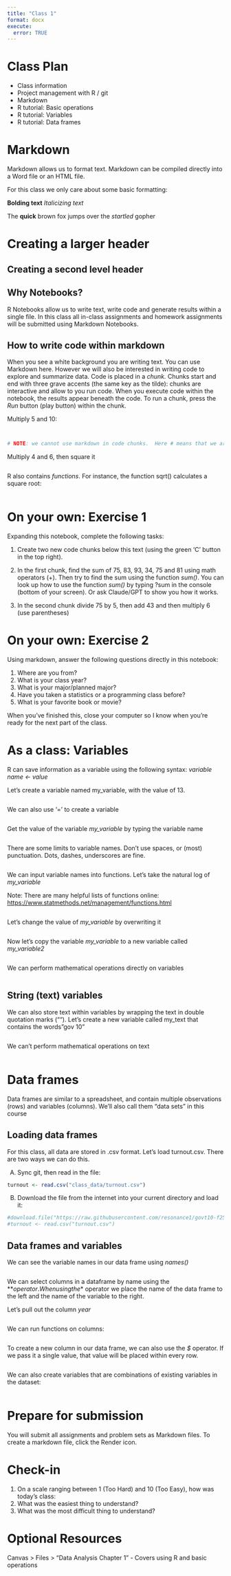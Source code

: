 ```yaml
---
title: "Class 1"
format: docx
execute:
  error: TRUE
---
```


# Class Plan

- Class information 
- Project management with R / git 
- Markdown
- R tutorial: Basic operations
- R tutorial: Variables
- R tutorial: Data frames

# Markdown

Markdown allows us to format text. Markdown can be compiled directly into a Word file or an HTML file.

For this class we only care about some basic formatting:

**Bolding text** *Italicizing text*

The **quick** brown fox jumps over the *startled* gopher

# Creating a larger header

## Creating a second level header

## Why Notebooks?

R Notebooks allow us to write text, write code and generate results within a single file. In this class all in-class assignments and homework assignments will be submitted using Markdown Notebooks.

## How to write code within markdown

When you see a white background you are writing text. You can use Markdown here. However we will also be interested in writing code to explore and summarize data. Code is placed in a *chunk.* Chunks start and end with three grave accents (the same key as the tilde): chunks are interactive and allow to you run code. When you execute code within the notebook, the results appear beneath the code. To run a chunk, press the *Run* button (play button) within the chunk.

Multiply 5 and 10:

```r

```


```r

```


```r
# NOTE: we cannot use markdown in code chunks.  Here # means that we are creating a comment (notes that are not executable code).  We are not creating a header.

```

Multiply 4 and 6, then square it

```r

```

R also contains *functions*. For instance, the function sqrt() calculates a square root:

```r

```

# On your own: Exercise 1

Expanding this notebook, complete the following tasks:

1)  Create two new code chunks below this text (using the green 'C' button in the top right).

2)  In the first chunk, find the sum of 75, 83, 93, 34, 75 and 81 using math operators (+). Then try to find the sum using the function *sum()*. You can look up how to use the function *sum()* by typing ?sum in the console (bottom of your screen). Or ask Claude/GPT to show you how it works.

3)  In the second chunk divide 75 by 5, then add 43 and then multiply 6 (use parentheses)

# On your own: Exercise 2

Using markdown, answer the following questions directly in this notebook:

1)  Where are you from?
2)  What is your class year?
3)  What is your major/planned major?
4)  Have you taken a statistics or a programming class before?
5)  What is your favorite book or movie?

When you've finished this, close your computer so I know when you're ready for the next part of the class.

# As a class: Variables

R can save information as a variable using the following syntax: *variable name <- value*

Let's create a variable named my_variable, with the value of 13.

```r

```

We can also use '=' to create a variable

```r


```

Get the value of the variable *my_variable* by typing the variable name

```r

```

There are some limits to variable names. Don't use spaces, or (most) punctuation. Dots, dashes, underscores are fine.

```r


```

We can input variable names into functions. Let's take the natural log of *my_variable*

Note: There are many helpful lists of functions online: <https://www.statmethods.net/management/functions.html>

```r


```

Let's change the value of *my_variable* by overwriting it

```r


```

Now let's copy the variable *my_variable* to a new variable called *my_variable2*

```r


```

We can perform mathematical operations directly on variables

```r


```


## String (text) variables

We can also store text within variables by wrapping the text in double quotation marks (""). Let's create a new variable called my_text that contains the words "gov 10"

```r


```

We can't perform mathematical operations on text

```r


```

# Data frames

Data frames are similar to a spreadsheet, and contain multiple observations (rows) and variables (columns). We'll also call them "data sets" in this course

## Loading data frames

For this class, all data are stored in .csv format. Let's load turnout.csv. There are two ways we can do this.

A)  Sync git, then read in the file:

```r
turnout <- read.csv("class_data/turnout.csv")
```

B)  Download the file from the internet into your current directory and load it:

```r
#download.file("https://raw.githubusercontent.com/resonance1/govt10-f25/main/class_data/turnout.csv","turnout.csv")
#turnout <- read.csv("turnout.csv")
```

## Data frames and variables

We can see the variable names in our data frame using *names()*

```r

```

We can select columns in a dataframe by name using the *$* operator. When using the *$ operator we place the name of the data frame to the left and the name of the variable to the right.

Let's pull out the column *year*

```r


```

We can run functions on columns:

```r

```


To create a new column in our data frame, we can also use the *$* operator. If we pass it a single value, that value will be placed within every row.

```r


```

We can also create variables that are combinations of existing variables in the dataset:

```r

```



# Prepare for submission

You will submit all assignments and problem sets as Markdown files. To create a markdown file, click the Render icon.

# Check-in

1.  On a scale ranging between 1 (Too Hard) and 10 (Too Easy), how was today's class:
2.  What was the easiest thing to understand?
3.  What was the most difficult thing to understand?

# Optional Resources

Canvas > Files > "Data Analysis Chapter 1" - Covers using R and basic operations
